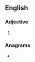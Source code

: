==English==

===Adjective===
{{head|en|comparative adjective}}

# {{en-comparative of|blousy}}

===Anagrams===
* {{anagrams|en|a=beilorsu|ribulose}}